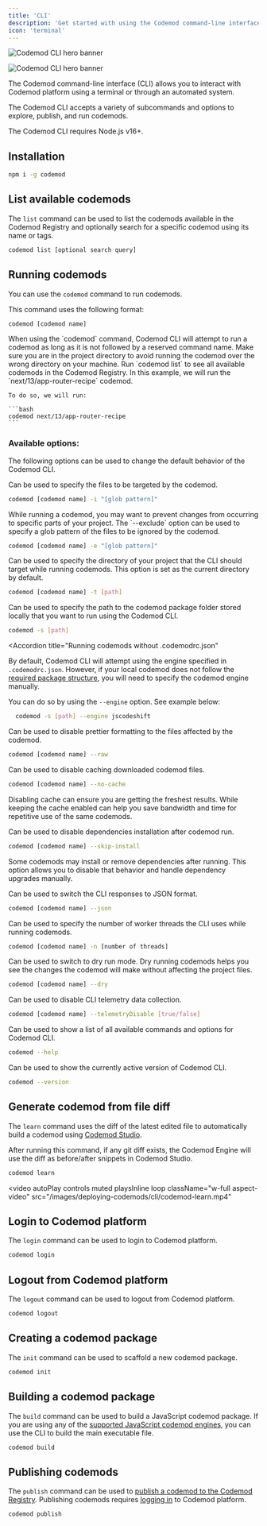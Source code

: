 ```yaml
---
title: 'CLI'
description: 'Get started with using the Codemod command-line interface.'
icon: 'terminal'
---
```


<img
	className="block dark:hidden"
	src="/images/deploying-codemods/cli/hero-light.svg"
	alt="Codemod CLI hero banner"
/>

<img
	className="hidden dark:block"
	src="/images/deploying-codemods/cli/hero-dark.svg"
	alt="Codemod CLI hero banner"
/>

The Codemod command-line interface (CLI) allows you to interact with Codemod platform using a terminal or through an automated system.

The Codemod CLI accepts a variety of subcommands and options to explore, publish, and run codemods.

<Note>The Codemod CLI requires Node.js v16+.</Note>

## Installation

```bash
npm i -g codemod
```

## List available codemods

The <Tooltip tip='Available aliases: `ls` and `search`'>`list`</Tooltip> command can be used to list the codemods available in the Codemod Registry and optionally search for a specific codemod using its name or tags.

```bash
codemod list [optional search query]
```

## Running codemods

You can use the `codemod` command to run codemods.

This command uses the following format:

```bash
codemod [codemod name]
```

<Note>
When using the `codemod` command, Codemod CLI will attempt to run a codemod as long as it is not followed by a reserved command name.
</Note>

<AccordionGroup>
<Accordion title="Example">
  <Steps>
  <Step title="Go to project directory">
    Make sure you are in the project directory to avoid running the codemod over the wrong directory on your machine.
  </Step>
  <Step title="List available codemods">
    Run `codemod list` to see all available codemods in the Codemod Registry.
  </Step>
  <Step title="Run codemod">
    In this example, we will run the `next/13/app-router-recipe` codemod.

    To do so, we will run:

    ```bash
    codemod next/13/app-router-recipe
    ```

  </Step>
</Steps>
</Accordion>

</AccordionGroup>

### Available options:

The following options can be used to change the default behavior of the Codemod CLI.

<ResponseField name="--include (-i)" type="glob pattern" default="Defined by the codemod engine">
  Can be used to specify the files to be targeted by the codemod.

```bash
codemod [codemod name] -i "[glob pattern]"
```

</ResponseField>

<ResponseField name="--exclude (-e)" type="glob pattern" default="**/node_modules/**/*.*">
  While running a codemod, you may want to prevent changes from occurring to specific parts of your project. The `--exclude` option can be used to specify a glob pattern of the files to be ignored by the codemod.

```bash
codemod [codemod name] -e "[glob pattern]"
```

</ResponseField>

<ResponseField name="--target (-t)" type="string">
  Can be used to specify the directory of your project that the CLI should target while running codemods. This option is set as the current directory by default.

```bash
codemod [codemod name] -t [path]
```

</ResponseField>

<ResponseField name="--source (-s)" type="string">
  Can be used to specify the path to the codemod package folder stored locally that you want to run using the Codemod CLI.

```bash
codemod -s [path]
```
<Accordion
  title="Running codemods without .codemodrc.json"
>
  By default, Codemod CLI will attempt using the engine specified in `.codemodrc.json`. However, if your local codemod does not follow the [required package structure](/codemod-registry/publishing-codemods#required-codemod-package-structure), you will need to specify the codemod engine manually.

  You can do so by using the `--engine` option. See example below: 
  ```bash
    codemod -s [path] --engine jscodeshift
  ```
</Accordion>
</ResponseField>

<ResponseField name="--raw (-r)" type="boolean" default="false">
  Can be used to disable prettier formatting to the files affected by the codemod.

```bash
codemod [codemod name] --raw
```

</ResponseField>

<ResponseField name="--no-cache" type="boolean" default="false">
  Can be used to disable caching downloaded codemod files.

```bash
codemod [codemod name] --no-cache
```

  <Tip>Disabling cache can ensure you are getting the freshest results. While keeping the cache enabled can help you save bandwidth and time for repetitive use of the same codemods.</Tip>
</ResponseField>

<ResponseField name="--skip-install" type="boolean" default="false">
  Can be used to disable dependencies installation after codemod run.

```bash
codemod [codemod name] --skip-install
```

  <Warning>Some codemods may install or remove dependencies after running.
  This option allows you to disable that behavior and handle dependency upgrades manually.</Warning>
</ResponseField>

<ResponseField name="--json (-j)" type="boolean" default="false">
  Can be used to switch the CLI responses to JSON format.

```bash
codemod [codemod name] --json
```

</ResponseField>

<ResponseField name="--threads (-n)" type="number" default="4">
  Can be used to specify the number of worker threads the CLI uses while running codemods.

```bash
codemod [codemod name] -n [number of threads]
```

</ResponseField>

<ResponseField name="--dry (-d)" type="boolean" default="false">
  Can be used to switch to dry run mode. Dry running codemods helps you see the changes the codemod will make without affecting the project files.

```bash
codemod [codemod name] --dry
```

</ResponseField>

<ResponseField name="--telemetryDisable" type="boolean" default="false">
  Can be used to disable CLI telemetry data collection.

```bash
codemod [codemod name] --telemetryDisable [true/false]
```

</ResponseField>

<ResponseField name="--help">
  Can be used to show a list of all available commands and options for Codemod CLI.

```bash
codemod --help
```

</ResponseField>

<ResponseField name="--version">
  Can be used to show the currently active version of Codemod CLI.

```bash
codemod --version
```

</ResponseField>

## Generate codemod from file diff

The `learn` command uses the diff of the latest edited file to automatically build a codemod using [Codemod Studio](/building-codemods/codemod-studio/).

After running this command, if any git diff exists, the Codemod Engine will use the diff as before/after snippets in Codemod Studio.

```bash
codemod learn
```

<video
	autoPlay
	controls
	muted
	playsInline
	loop
	className="w-full aspect-video"
	src="/images/deploying-codemods/cli/codemod-learn.mp4"
></video>

## Login to Codemod platform

The `login` command can be used to login to Codemod platform.

```bash
codemod login
```

## Logout from Codemod platform

The `logout` command can be used to logout from Codemod platform.

```bash
codemod logout
```

## Creating a codemod package

The `init` command can be used to scaffold a new codemod package.

```bash
codemod init
```

## Building a codemod package

The `build` command can be used to build a JavaScript codemod package. If you are using any of the [supported JavaScript codemod engines](/codemod-registry/publishing-codemods#supported-codemod-engines), you can use the CLI to build the main executable file.

```bash
codemod build
```

## Publishing codemods

The `publish` command can be used to [publish a codemod to the Codemod Registry](/codemod-registry/publishing-codemods). Publishing codemods requires [logging in](#login-to-codemod-platform) to Codemod platform.

```bash
codemod publish
```
